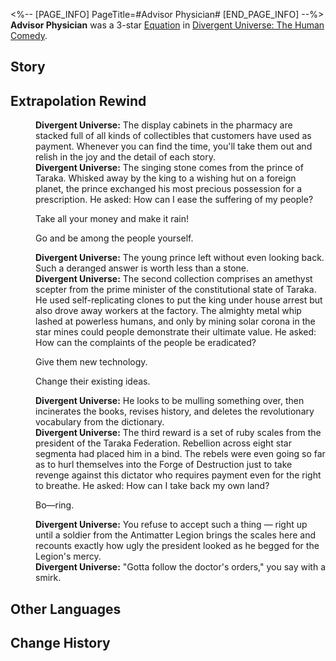 <%-- [PAGE_INFO]
PageTitle=#Advisor Physician#
[END_PAGE_INFO] --%>
{{Removed|Equation}}
{{Equation Infobox
|period   = The Human Comedy
|rarity   = 3
|path1    = Elation*8
|path2    = Abundance*4
|effect   = DMG dealt by "{{Extra Effect|Dewdrop|60000013}}" is considered as Follow-up ATK DMG. After "{{Extra Effect|Dewdrop|60000013}}" burst as a result of the character launching a Follow-up ATK or using an attack, there is a {{Color|h|16%}} fixed chance every time for them to trigger the following effect: Charge "{{Extra Effect|Dewdrop|60000013}}" for {{Color|h|80%}} of its maximum, and deals DMG equal to 1/2/3/4 time(s) of "{{Extra Effect|Dewdrop|60000013}}'s" Charge with a {{Color|h|10%}}/{{Color|h|40%}}/{{Color|h|40%}}/{{Color|h|10%}} fixed chance.
|mentions = 
}}
'''Advisor Physician''' was a 3-star [[Divergent Universe: The Human Comedy/Equations|Equation]] in [[Divergent Universe: The Human Comedy]].

==Story==
{{Description|Hey! Don't miss out on the best deals! Your eyes sight a customer among the crowd with surgical precision. They may be looking for what cannot be obtained, or lost in fatigue, and seek a quick fix. Just include them in the prescription, and a life of sinking lows may be spared. Of course, this business of salvation from suffering and hardship is not without its price. A pen that has failed at cheating can be grown into a robot's seed. A joke that has not been heard before will at least make you laugh no matter what.<br /><br />When the boisterous laughter passes, the pharmacy will be filled with every prescription imaginable and unimaginable &mdash; one will surely pique your fancy. The crestfallen who wish to rise again, the dejected who yearn for companionship, that royal who longs for eternal reign, and that noble who desires to keep his people blinded to his follies, they all knock on the gate of your store, bringing with them jokes, tricks, and gags big and small, for ideas great and tiny.<br /><br />Is the devil's tongue the antidote, or poisoned wine? It is up to the person to determine.}}
<!--
==Gameplay Notes==
* 
-->
==Extrapolation Rewind==
{{Dialogue Start}}
:'''Divergent Universe:''' The display cabinets in the pharmacy are stacked full of all kinds of collectibles that customers have used as payment. Whenever you can find the time, you'll take them out and relish in the joy and the detail of each story.
:'''Divergent Universe:''' The singing stone comes from the prince of Taraka. Whisked away by the king to a wishing hut on a foreign planet, the prince exchanged his most precious possession for a prescription. He asked: How can I ease the suffering of my people?
:{{DIcon|Arrow}} Take all your money and make it rain!
:{{DIcon|Arrow}} Go and be among the people yourself.
:'''Divergent Universe:''' The young prince left without even looking back. Such a deranged answer is worth less than a stone.
:'''Divergent Universe:''' The second collection comprises an amethyst scepter from the prime minister of the constitutional state of Taraka. He used self-replicating clones to put the king under house arrest but also drove away workers at the factory. The almighty metal whip lashed at powerless humans, and only by mining solar corona in the star mines could people demonstrate their ultimate value. He asked: How can the complaints of the people be eradicated?
:{{DIcon|Arrow}} Give them new technology.
:{{DIcon|Arrow}} Change their existing ideas.
:'''Divergent Universe:''' He looks to be mulling something over, then incinerates the books, revises history, and deletes the revolutionary vocabulary from the dictionary.
:'''Divergent Universe:''' The third reward is a set of ruby scales from the president of the Taraka Federation. Rebellion across eight star segmenta had placed him in a bind. The rebels were even going so far as to hurl themselves into the Forge of Destruction just to take revenge against this dictator who requires payment even for the right to breathe. He asked: How can I take back my own land?
:{{DIcon|Arrow}} Bo&mdash;ring.
:'''Divergent Universe:''' You refuse to accept such a thing &mdash; right up until a soldier from the Antimatter Legion brings the scales here and recounts exactly how ugly the president looked as he begged for the Legion's mercy.
:'''Divergent Universe:''' "Gotta follow the doctor's orders," you say with a smirk.
{{Dialogue End}}

==Other Languages==
{{Other Languages
|en   = Advisor Physician
|zhs  = 谏语医师
|zht  = 諫語醫師
|ja   = {{Rubi|諫言|かんげん}}の{{Rubi|医師|いし}}
|ko   = 간언하는 의사
|es   = Médico amonestador
|fr   = Médecin conseiller
|ru   = Врач-консультант
|th   = หมอที่ปรึกษา
|vi   = Bác Sĩ Khuyên Can
|de   = Mahnender Arzt
|id   = Advisor Physician
|pt   = Médico Conselheiro
}}

==Change History==
{{Change History|2.3}}